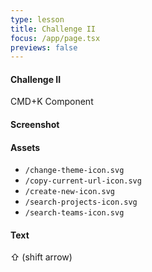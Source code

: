 ```yaml
---
type: lesson
title: Challenge II
focus: /app/page.tsx
previews: false
---
```



<LocalStorage client:load />
<Prettier client:load />

#### Challenge II

CMD+K Component

#### Screenshot

<EnlargeImage client:load src="/challenge-II-screenshot.svg" />

#### Assets

- `/change-theme-icon.svg`
- `/copy-current-url-icon.svg`
- `/create-new-icon.svg`
- `/search-projects-icon.svg`
- `/search-teams-icon.svg`

#### Text

⇧ (shift arrow)

